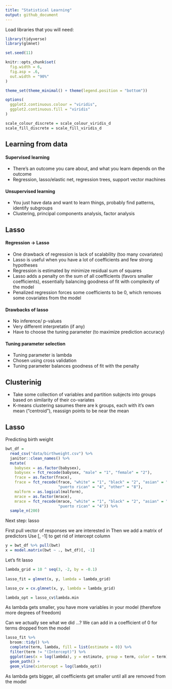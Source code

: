 ```yaml
---
title: "Statistical Learning"
output: github_document
---
```


Load libraries that you will need:

```r
library(tidyverse)
library(glmnet)

set.seed(11)

knitr::opts_chunk$set(
  fig.width = 6,
  fig.asp = .6,
  out.width = "90%"
)

theme_set(theme_minimal() + theme(legend.position = "bottom"))

options(
  ggplot2.continuous.colour = "viridis",
  ggplot2.continuous.fill = "viridis"
)

scale_colour_discrete = scale_colour_viridis_d
scale_fill_discrete = scale_fill_viridis_d
```

## Learning from data

#### Supervised learning
- There's an outcome you care about, and what you learn depends on the outcome
- Regression, lasso/elastic net, regression trees, support vector machines

#### Unsupervised learning
- You just have data and want to learn things, probably find patterns, identify subgroups
- Clustering, principal components analysis, factor analysis

## Lasso

#### Regression -> Lasso
- One drawback of regression is lack of scalability (too many covariates)
- Lasso is useful when you have a lot of coefficients and few strong hypotheses
- Regression is estimated by minimize residual sum of squares
- Lasso adds a penalty on the sum of all coefficients (favors smaller coefficients), essentially balancing goodness of fit with complexity of the model
- Penalized regression forces some coefficients to be 0, which removes some covariates from the model

#### Drawbacks of lasso
- No inference/ p-values
- Very different interpretatin (if any)
- Have to choose the tuning parameter (to maximize prediction accuracy)

#### Tuning parameter selection
- Tuning parameter is lambda
- Chosen using cross validation
- Tuning parameter balances goodness of fit with the penalty

## Clusterinig
- Take some collection of variables and partition subjects into groups based on similarity of their co-variates
- K-means clustering sasumes there are k groups, each with it's own mean ("centroid"), reassign points to be near the mean


## Lasso

Predicting birth weight

```r
bwt_df =
  read_csv("data/birthweight.csv") %>% 
  janitor::clean_names() %>%
  mutate(
    babysex = as.factor(babysex),
    babysex = fct_recode(babysex, "male" = "1", "female" = "2"),
    frace = as.factor(frace),
    frace = fct_recode(frace, "white" = "1", "black" = "2", "asian" = "3", 
                       "puerto rican" = "4", "other" = "8"),
    malform = as.logical(malform),
    mrace = as.factor(mrace),
    mrace = fct_recode(mrace, "white" = "1", "black" = "2", "asian" = "3", 
                       "puerto rican" = "4")) %>% 
  sample_n(200)
```

Next step: lasso

First pull vector of responses we are interested in
Then we add a matrix of predictors
Use [, -1] to get rid of intercept column
```r
y = bwt_df %>% pull(bwt)
x = model.matrix(bwt ~ ., bwt_df)[, -1]
```

Let's fit lasso

```r
lambda_grid = 10 ^ seq(3, -2, by = -0.1)
  
lasso_fit = glmnet(x, y, lambda = lambda_grid)

lasso_cv = cv.glmnet(x, y, lambda = lambda_grid)

lambda_opt = lasso_cv$lambda.min
```
As lambda gets smaller, you have more variables in your model (therefore more degrees of freedom)

Can we actually see what we did ...?
We can add in a coefficient of 0 for terms dropped from the model
```r
lasso_fit %>% 
  broom::tidy() %>% 
  complete(term, lambda, fill = list(estimate = 0)) %>% 
  filter(term != "(Intercept)") %>% 
  ggplot(aes(x = log(lambda), y = estimate, group = term, color = term)) +
  geom_path() +
  geom_vline(xintercept = log(lambda_opt))
```
As lambda gets bigger, all coefficients get smaller until all are removed from the model

